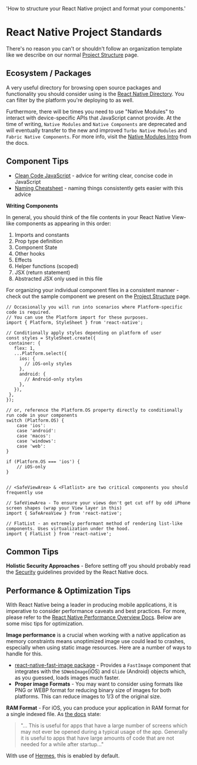   'How to structure your React Native project and format your components.'

# React Native Project Standards

There's no reason you can't or shouldn't follow an organization template like we describe on our normal [Project Structure](/project-structure) page.

## Ecosystem / Packages

A very useful directory for browsing open source packages and functionality you should consider using is the [React Native Directory](https://reactnative.directory/). You can filter by the platform you're deploying to as well.

Furthermore, there will be times you need to use "Native Modules" to interact with device-specific APIs that JavaScript cannot provide. At the time of writing, `Native Modules` and `Native Components` are deprecated and will eventually transfer to the new and improved `Turbo Native Modules` and `Fabric Native Components`. For more info, visit the [Native Modules Intro](https://reactnative.dev/docs/native-modules-intro) from the docs.

## Component Tips

- [Clean Code JavaScript](https://github.com/ryanmcdermott/clean-code-javascript) - advice for writing clear, concise code in JavaScript
- [Naming Cheatsheet](https://github.com/kettanaito/naming-cheatsheet) - naming things consistently gets easier with this advice

**Writing Components**

In general, you should think of the file contents in your React Native View-like components as appearing in this order:

1. Imports and constants
2. Prop type definition
3. Component State
4. Other hooks
5. Effects
6. Helper functions (scoped)
7. JSX (return statement)
8. Abstracted JSX only used in this file

For organizing your individual component files in a consistent manner - check out the sample component we present on the [Project Structure](/project-structure#component-format) page.

```tsx
// Occasionally you will run into scenarios where Platform-specific code is required.
// You can use the Platform import for these purposes.
import { Platform, StyleSheet } from 'react-native';

// Conditionally apply styles depending on platform of user
const styles = StyleSheet.create({
 container: {
   flex: 1,
   ...Platform.select({
     ios: {
       // iOS-only styles
     },
     android: {
       // Android-only styles
     },
   }),
 },
});

// or, reference the Platform.OS property directly to conditionally run code in your components
switch (Platform.OS) {
	case 'ios':
	case 'android':
	case 'macos':
	case 'windows':
	case 'web':
}

if (Platform.OS === 'ios') {
	// iOS-only
}


// <SafeViewArea> & <Flatlist> are two critical components you should frequently use

// SafeViewArea - To ensure your views don't get cut off by odd iPhone screen shapes (wrap your View layer in this)
import { SafeAreaView } from 'react-native';

// FlatList - an extremely performant method of rendering list-like components. Uses virtualization under the hood.
import { FlatList } from 'react-native';

```

## Common Tips

**Holistic Security Approaches** - Before setting off you should probably read the [Security](https://reactnative.dev/docs/security) guidelines provided by the React Native docs.

## Performance & Optimization Tips

With React Native being a leader in producing mobile applications, it is imperative to consider performance caveats and best practices. For more, please refer to the [React Native Performance Overview Docs](https://reactnative.dev/docs/performance). Below are some misc tips for optimization.

**Image performance** is a crucial when working with a native application as memory constraints means unoptimized image use could lead to crashes, especially when using static image resources. Here are a number of ways to handle for this.

- [react-native-fast-image package](https://www.npmjs.com/package/react-native-fast-image?activeTab=readme) - Provides a `FastImage` component that integrates with the `SDWebImage`(iOS) and `Glide` (Android) objects which, as you guessed, loads images much faster.
- **Proper image Formats** - You may want to consider using formats like PNG or WEBP format for reducing binary size of images for both platforms. This can reduce images to 1/3 of the original size.

**RAM Format** - For iOS, you can produce your application in RAM format for a single indexed file. As [the docs](https://reactnative.dev/docs/ram-bundles-inline-requires) state:

> "... This is useful for apps that have a large number of screens which may not ever be opened during a typical usage of the app. Generally it is useful to apps that have large amounts of code that are not needed for a while after startup..."

With use of [Hermes](https://hermesengine.dev/), this is enabled by default.
